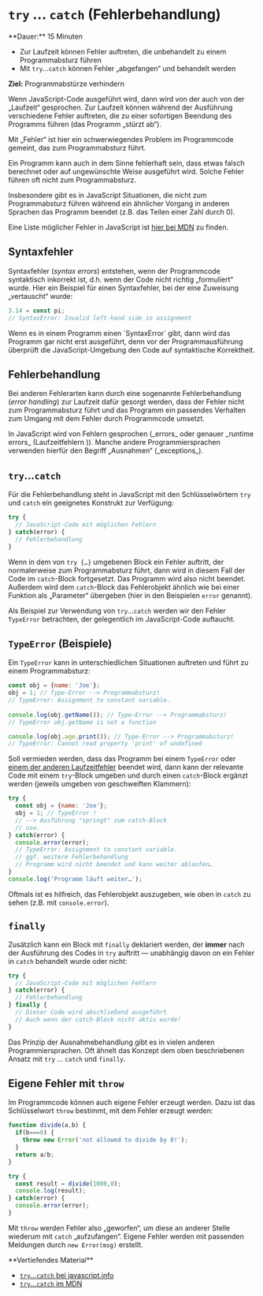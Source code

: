 
# `try` … `catch` (Fehlerbehandlung)

<Callout>  
  **Dauer:** 15 Minuten

  - Zur Laufzeit können Fehler auftreten, die unbehandelt zu einem Programmabsturz führen
  - Mit `try`...`catch` können Fehler „abgefangen“ und behandelt werden

  **Ziel:** Programmabstürze verhindern
</Callout>

Wenn JavaScript-Code ausgeführt wird, dann
wird von der auch von der „Laufzeit“ gesprochen.
Zur Laufzeit können während der Ausführung
verschiedene Fehler auftreten, die zu einer
sofortigen Beendung des Programms führen
(das Programm „stürzt ab“).

<Callout type="warning">
Mit „Fehler“ ist hier ein schwerwiegendes
Problem im Programmcode gemeint, das zum
Programmabsturz führt. 

Ein Programm kann auch in dem Sinne fehlerhaft
sein, dass etwas falsch berechnet oder auf 
ungewünschte Weise ausgeführt wird. Solche Fehler
führen oft nicht zum Programmabsturz.

Insbesondere gibt es in JavaScript Situationen,
die nicht zum Programmabsturz führen während
ein ähnlicher Vorgang in anderen Sprachen das 
Programm beendet (z.B. das Teilen einer Zahl 
durch 0).
</Callout>

Eine Liste  möglicher Fehler in 
JavaScript ist [hier bei MDN](https://developer.mozilla.org/en-US/docs/Web/JavaScript/Reference/Errors)
zu finden.

## Syntaxfehler

Syntaxfehler (_syntax errors_) entstehen, wenn
der Programmcode syntaktisch inkorrekt ist, d.h.
wenn der Code nicht richtig „formuliert“ wurde.
Hier ein Beispiel für einen Syntaxfehler, bei
der eine Zuweisung „vertauscht“ wurde:

```js
3.14 = const pi;
// SyntaxError: Invalid left-hand side in assignment
```

<Callout type="error">
Wenn es in einem Programm einen `SyntaxError` gibt,
dann wird das Programm gar nicht erst ausgeführt,
denn vor der Programmausführung überprüft die
JavaScript-Umgebung den Code auf syntaktische
Korrektheit.
</Callout>

## Fehlerbehandlung

Bei anderen Fehlerarten kann durch eine 
sogenannte Fehlerbehandlung (_error handling_)
zur Laufzeit dafür gesorgt werden, dass der
Fehler nicht zum Programmabsturz führt und das
Programm ein passendes Verhalten zum Umgang
mit dem Fehler durch Programmcode umsetzt.

<Callout type="warning">
In JavaScript wird von Fehlern gesprochen
(_errors_ oder genauer _runtime errors_ 
(Laufzeitfehlern )). Manche andere
Programmiersprachen 
verwenden hierfür den Begriff „Ausnahmen“ 
(_exceptions_).
</Callout>

## `try`…`catch`

Für die Fehlerbehandlung steht in JavaScript
mit den Schlüsselwörtern `try` und `catch` ein 
geeignetes Konstrukt zur Verfügung:

```js
try {
  // JavaScript-Code mit möglichen Fehlern
} catch(error) {
  // Fehlerbehandlung
}
```

Wenn in dem von `try {…}` umgebenen Block ein
Fehler auftritt, der normalerweise zum 
Programmabsturz führt, dann wird in diesem 
Fall der Code im `catch`-Block fortgesetzt. 
Das Programm wird also nicht beendet. Außerdem
wird dem `catch`-Block das Fehlerobjekt ähnlich 
wie bei einer Funktion als „Parameter“ übergeben 
(hier in den Beispielen `error` genannt).

Als Beispiel zur Verwendung von `try`…`catch` 
werden wir den Fehler `TypeError` betrachten,
der gelegentlich im JavaScript-Code auftaucht.

## `TypeError` (Beispiele)

Ein `TypeError` kann in unterschiedlichen 
Situationen auftreten und führt zu einem
Programmabsturz:

```js
const obj = {name: 'Joe'};
obj = 1; // Type-Error --> Programmabsturz!
// TypeError: Assignment to constant variable.
  
console.log(obj.getName()); // Type-Error --> Programmabsturz!
// TypeError obj.getName is not a function

console.log(obj.age.print()); // Type-Error --> Programmabsturz!
// TypeError: Cannot read property 'print' of undefined
```

Soll vermieden werden, dass das Programm
bei einem `TypeError` oder 
[einem der anderen Laufzeitfehler](https://developer.mozilla.org/en-US/docs/Web/JavaScript/Reference/Errors) 
beendet wird, dann
kann der relevante Code mit einem `try`-Block 
umgeben und durch einen `catch`-Block ergänzt 
werden (jeweils umgeben von geschweiften Klammern):

```js
try {
  const obj = {name: 'Joe'};
  obj = 1; // TypeError !
  // --> Ausführung "springt" zum catch-Block
  // usw.
} catch(error) {
  console.error(error); 
  // TypeError: Assignment to constant variable.
  // ggf. weitere Fehlerbehandlung
  // Programm wird nicht beendet und kann weiter ablaufen…
}
console.log('Programm läuft weiter…');
```

Oftmals ist es hilfreich, das Fehlerobjekt
auszugeben, wie oben in `catch` zu sehen
(z.B. mit `console.error`).

## `finally`

Zusätzlich kann ein Block mit `finally` 
deklariert werden, der **immer** nach der
Ausführung des Codes in `try` auftritt &mdash;
unabhängig davon on ein Fehler in `catch` 
behandelt wurde oder nicht:

```js
try {
  // JavaScript-Code mit möglichen Fehlern
} catch(error) {
  // Fehlerbehandlung
} finally {
  // Dieser Code wird abschließend ausgeführt
  // Auch wenn der catch-Block nicht aktiv wurde!
}
```

Das Prinzip der Ausnahmebehandlung gibt es in
vielen anderen Programmiersprachen. Oft ähnelt
das Konzept dem oben beschriebenen Ansatz mit
`try` ... `catch` und `finally`.

## Eigene Fehler mit `throw`

Im Programmcode können auch eigene Fehler
erzeugt werden. Dazu ist das Schlüsselwort 
`throw` bestimmt, mit dem Fehler erzeugt werden:

```js
function divide(a,b) {
  if(b===0) {
    throw new Error('not allowed to divide by 0!');
  }
  return a/b;
}

try {
  const result = divide(1000,0);
  console.log(result);
} catch(error) {
  console.error(error);
}
```

Mit `throw` werden Fehler also „geworfen“, um 
diese an anderer Stelle wiederum mit `catch` 
„aufzufangen“. Eigene Fehler werden mit passenden 
Meldungen durch `new Error(msg)` erstellt.

<Callout type="warning">
**Vertiefendes Material**

- [`try`…`catch` bei javascript.info](https://javascript.info/try-catch)
- [`try`…`catch` im MDN](https://developer.mozilla.org/en-US/docs/Web/JavaScript/Reference/Statements/try...catch)
</Callout>